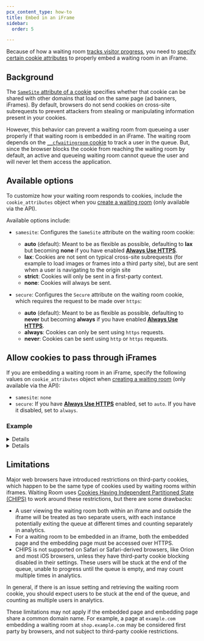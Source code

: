 ```yaml
---
pcx_content_type: how-to
title: Embed in an iFrame
sidebar:
  order: 5

---
```



Because of how a waiting room [tracks visitor progress](#background), you need to [specify certain cookie attributes](#allow-cookies-to-pass-through-iframes) to properly embed a waiting room in an iFrame.

## Background

The [`SameSite` attribute of a cookie](https://developer.mozilla.org/en-US/docs/Web/HTTP/Reference/Headers/Set-Cookie#samesitesamesite-value) specifies whether that cookie can be shared with other domains that load on the same page (ad banners, iFrames). By default, browsers do not send cookies on cross-site subrequests to prevent attackers from stealing or manipulating information present in your cookies.

However, this behavior can prevent a waiting room from queueing a user properly if that waiting room is embedded in an iFrame. The waiting room depends on the [`__cfwaitingroom` cookie](/waiting-room/reference/waiting-room-cookie/) to track a user in the queue. But, since the browser blocks the cookie from reaching the waiting room by default, an active and queueing waiting room cannot queue the user and will never let them access the application.

## Available options

To customize how your waiting room responds to cookies, include the `cookie_attributes` object when you [create a waiting room](/api/resources/waiting_rooms/methods/create/) (only available via the API).

Available options include:

* `samesite`: Configures the `SameSite` attribute on the waiting room cookie:

  * **auto** (default): Meant to be as flexible as possible, defaulting to **lax** but becoming **none** if you have enabled [**Always Use HTTPS**](/ssl/edge-certificates/additional-options/always-use-https/).
  * **lax**: Cookies are not sent on typical cross-site subrequests (for example to load images or frames into a third party site), but are sent when a user is navigating to the origin site
  * **strict**: Cookies will only be sent in a first-party context.
  * **none**: Cookies will always be sent.

* `secure`: Configures the `Secure` attribute on the waiting room cookie, which requires the request to be made over `https`:

  * **auto** (default): Meant to be as flexible as possible, defaulting to **never** but becoming **always** if you have enabled [**Always Use HTTPS**](/ssl/edge-certificates/additional-options/always-use-https/).
  * **always**: Cookies can only be sent using `https` requests.
  * **never**: Cookies can be sent using `http` or `https` requests.

## Allow cookies to pass through iFrames

If you are embedding a waiting room in an iFrame, specify the following values on `cookie_attributes` object when [creating a waiting room](/api/resources/waiting_rooms/methods/create/) (only available via the API):

* `samesite`: `none`
* `secure`: If you have [**Always Use HTTPS**](/ssl/edge-certificates/additional-options/always-use-https/) enabled, set to `auto`. If you have it disabled, set to `always`.

### Example


<Details header="Request">

```bash
curl "https://api.cloudflare.com/client/v4/zones/{zone_id}/waiting_rooms" \
--header "Authorization: Bearer <API_TOKEN>" \
--header "Content-Type: application/json" \
--data '{
  "name": "shop_waiting_room",
  "description": "Waiting room for webshop",
  "host": "shop.example.com",
  "path": "/shop",
  "queue_all": true,
  "new_users_per_minute": 200,
  "total_active_users": 300,
  "session_duration": 1,
  "disable_session_renewal": false,
  "json_response_enabled": false,
  "queueing_method": "FIFO",
  "cookie_attributes": {
    "samesite": "none",
    "secure": "auto"
  }
}'
```


</Details>


<Details header="Response">

```json
{
  "success": true,
  "errors": [],
  "messages": [],
  "result": [
    {
      "id": "1111111111111111111111",
      "created_on": "2021-01-01T05:20:00.12345Z",
      "modified_on": "2021-01-01T05:20:00.12345Z",
      "name": "shop_waiting_room",
      "description": "Waiting room for webshop",
      "host": "shop.example.com",
      "path": "/shop",
      "queue_all": true,
      "new_users_per_minute": 200,
      "total_active_users": 300,
      "session_duration": 1,
      "disable_session_renewal": false,
      "json_response_enabled": false,
      "queueing_method": "FIFO",
      "cookie_attributes": {
        "samesite": "none",
        "secure": "auto"
      }
    }
  ]
}
```


</Details>

## Limitations

Major web browsers have introduced restrictions on third-party cookies, which happen to be the same type of cookies used by waiting rooms within iframes. Waiting Room uses [Cookies Having Independent Partitioned State (CHIPS)](https://developer.mozilla.org/en-US/docs/Web/Privacy/Privacy_sandbox/Partitioned_cookies) to work around these restrictions, but there are some drawbacks:

* A user viewing the waiting room both within an iframe and outside the iframe will be treated as two separate users, with each instance potentially exiting the queue at different times and counting separately in analytics.
* For a waiting room to be embedded in an iframe, both the embedded page and the embedding page must be accessed over HTTPS.
* CHIPS is not supported on Safari or Safari-derived browsers, like Orion and most iOS browsers, unless they have third-party cookie blocking disabled in their settings. These users will be stuck at the end of the queue, unable to progress until the queue is empty, and may count multiple times in analytics.

In general, if there is an issue setting and retrieving the waiting room cookie, you should expect users to be stuck at the end of the queue, and counting as multiple users in analytics.

These limitations may not apply if the embedded page and embedding page share a common domain name. For example, a page at `example.com` embedding a waiting room at `shop.example.com` may be considered first party by browsers, and not subject to third-party cookie restrictions.
